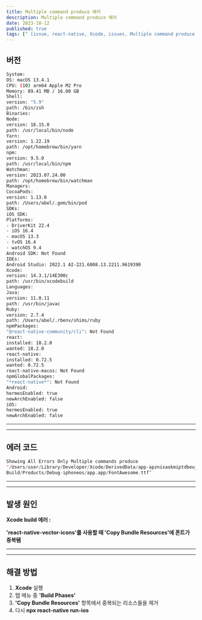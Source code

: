 ```yaml
---
title: Multiple command produce 에러
description: Multiple command produce 에러
date: 2023-10-12
published: true
tags: [" [issue, react-native, Xcode, issues, Multiple command produce, 에러]"]
---
```


## 버전

```bash
System:
OS: macOS 13.4.1
CPU: (10) arm64 Apple M2 Pro
Memory: 89.41 MB / 16.00 GB
Shell:
version: "5.9"
path: /bin/zsh
Binaries:
Node:
version: 18.15.0
path: /usr/local/bin/node
Yarn:
version: 1.22.19
path: /opt/homebrew/bin/yarn
npm:
version: 9.5.0
path: /usr/local/bin/npm
Watchman:
version: 2023.07.24.00
path: /opt/homebrew/bin/watchman
Managers:
CocoaPods:
version: 1.13.0
path: /Users/abel/.gem/bin/pod
SDKs:
iOS SDK:
Platforms:
- DriverKit 22.4
- iOS 16.4
- macOS 13.3
- tvOS 16.4
- watchOS 9.4
Android SDK: Not Found
IDEs:
Android Studio: 2022.1 AI-221.6008.13.2211.9619390
Xcode:
version: 14.3.1/14E300c
path: /usr/bin/xcodebuild
Languages:
Java:
version: 11.0.11
path: /usr/bin/javac
Ruby:
version: 2.7.4
path: /Users/abel/.rbenv/shims/ruby
npmPackages:
"@react-native-community/cli": Not Found
react:
installed: 18.2.0
wanted: 18.2.0
react-native:
installed: 0.72.5
wanted: 0.72.5
react-native-macos: Not Found
npmGlobalPackages:
"*react-native*": Not Found
Android:
hermesEnabled: true
newArchEnabled: false
iOS:
hermesEnabled: true
newArchEnabled: false
```

---

---

## 에러 코드

```swift
Showing All Errors Only Multiple commands produce
'/Users/user/Library/Developer/Xcode/DerivedData/app-apznixaokmiptdbeujrbmpneowhk/
Build/Products/Debug-iphoneos/app.app/FontAwesome.ttf’
```

---

---

## 발생 원인

**Xcode build 에러 :**

**'react-native-vector-icons'를 사용할 때 'Copy Bundle Resources'에 폰트가 중복됌**

---

---

## 해결 방법

1. **Xcode** 실행
2. 탭 메뉴 중 **'Build Phases’**
3. **'Copy Bundle Resources'** 항목에서 중복되는 리소스들을 제거
4. 다시 **npx react-native run-ios**
